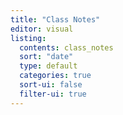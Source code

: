 ```yaml
---
title: "Class Notes"
editor: visual
listing:
  contents: class_notes
  sort: "date"
  type: default
  categories: true
  sort-ui: false
  filter-ui: true
---
```

